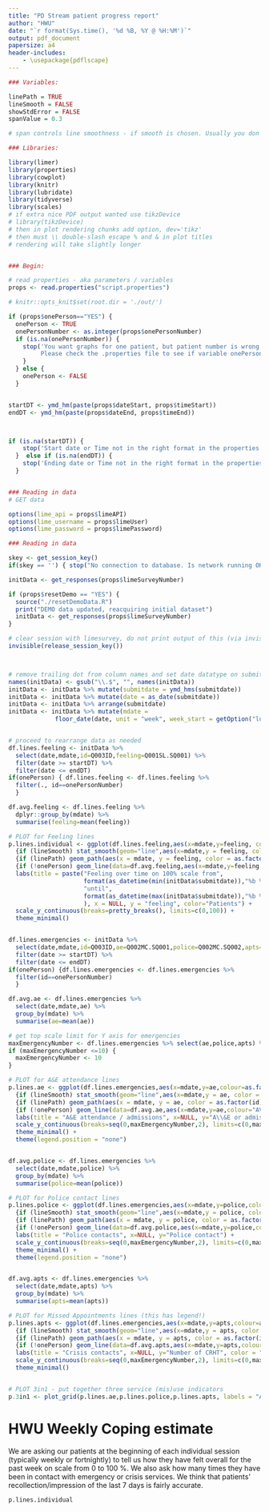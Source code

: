 ```yaml
--- 
title: "PD Stream patient progress report"
author: "HWU"
date: "`r format(Sys.time(), '%d %B, %Y @ %H:%M')`"
output: pdf_document
papersize: a4
header-includes:    
    - \usepackage{pdflscape}
---
```


```r
### Variables:

linePath = TRUE
lineSmooth = FALSE
showStdError = FALSE
spanValue = 0.3

# span controls line smoothness - if smooth is chosen. Usually you don't want it

### Libraries:

library(limer)
library(properties)
library(cowplot)
library(knitr)
library(lubridate)
library(tidyverse)
library(scales)
# if extra nice PDF output wanted use tikzDevice
# library(tikzDevice)
# then in plot rendering chunks add option, dev='tikz'
# then must \\ double-slash escape % and & in plot titles
# rendering will take slightly longer


### Begin:

# read properties - aka parameters / variables
props <- read.properties("script.properties")

# knitr::opts_knit$set(root.dir = './out/')

if (props$onePerson=="YES") {
  onePerson <- TRUE
  onePersonNumber <- as.integer(props$onePersonNumber)
  if (is.na(onePersonNumber)) {
    stop('You want graphs for one patient, but patient number is wrong or missing \n
         Please check the .properties file to see if variable onePersonNumber is set')
    }  
  } else {
    onePerson <- FALSE
  }


startDT <- ymd_hm(paste(props$dateStart, props$timeStart))
endDT <- ymd_hm(paste(props$dateEnd, props$timeEnd))



if (is.na(startDT)) {
    stop('Start date or Time not in the right format in the properties file')
  }  else if (is.na(endDT)) {
    stop('Ending date or Time not in the right format in the properties file')  
  }


### Reading in data
# GET data

options(lime_api = props$limeAPI)
options(lime_username = props$limeUser)
options(lime_password = props$limePassword)

### Reading in data

skey <- get_session_key()
if(skey == '') { stop("No connection to database. Is network running OK?")}

initData <- get_responses(props$limeSurveyNumber)

if (props$resetDemo == "YES") {
  source("./resetDemoData.R")
  print("DEMO data updated, reacquiring initial dataset")
  initData <- get_responses(props$limeSurveyNumber)
}

# clear session with limesurvey, do not print output of this (via invisible)
invisible(release_session_key())



# remove trailing dot from column names and set date datatype on submitdate
names(initData) <- gsub("\\.$", "", names(initData))
initData <- initData %>% mutate(submitdate = ymd_hms(submitdate))
initData <- initData %>% mutate(date = as_date(submitdate))
initData <- initData %>% arrange(submitdate)
initData <- initData %>% mutate(mdate = 
             floor_date(date, unit = "week", week_start = getOption("lubridate.week.start", 1)))


# proceed to rearrange data as needed
df.lines.feeling <- initData %>%
  select(date,mdate,id=Q003ID,feeling=Q001SL.SQ001) %>% 
  filter(date >= startDT) %>% 
  filter(date <= endDT)
if(onePerson) { df.lines.feeling <- df.lines.feeling %>% 
  filter(., id==onePersonNumber)
  }

df.avg.feeling <- df.lines.feeling %>%
  dplyr::group_by(mdate) %>%
  summarise(feeling=mean(feeling))

# PLOT for Feeling lines
p.lines.individual <- ggplot(df.lines.feeling,aes(x=mdate,y=feeling, colour=as.factor(id))) +
  {if (lineSmooth) stat_smooth(geom="line",aes(x=mdate,y = feeling, color = as.factor(id)), span = spanValue, se = showStdError, alpha = 0.5)} +
  {if (linePath) geom_path(aes(x = mdate, y = feeling, color = as.factor(id)))} +
  {if (!onePerson) geom_line(data=df.avg.feeling,aes(x=mdate,y=feeling,colour="AVG for Unit"),alpha = 0.8, size = 3)} +
  labs(title = paste("Feeling over time on 100% scale from",
                     format(as_datetime(min(initData$submitdate)),"%b %Y"),
                     "until",
                     format(as_datetime(max(initData$submitdate)),"%b %Y")
                     ), x = NULL, y = "feeling", color="Patients") +
  scale_y_continuous(breaks=pretty_breaks(), limits=c(0,100)) +
  theme_minimal()


df.lines.emergencies <- initData %>% 
  select(date,mdate,id=Q003ID,ae=Q002MC.SQ001,police=Q002MC.SQ002,apts=Q002MC.SQ003) %>% 
  filter(date >= startDT) %>% 
  filter(date <= endDT)
if(onePerson) {df.lines.emergencies <- df.lines.emergencies %>% 
  filter(id==onePersonNumber)
  }

df.avg.ae <- df.lines.emergencies %>%
  select(date,mdate,ae) %>%
  group_by(mdate) %>%
  summarise(ae=mean(ae))

# get top scale limit for Y axis for emergencies
maxEmergencyNumber <- df.lines.emergencies %>% select(ae,police,apts) %>% max(.,na.rm = TRUE)
if (maxEmergencyNumber <=10) {
  maxEmergencyNumber <- 10
}

# PLOT for A&E attendance lines
p.lines.ae <- ggplot(df.lines.emergencies,aes(x=mdate,y=ae,colour=as.factor(id))) +
  {if (lineSmooth) stat_smooth(geom="line",aes(x=mdate,y = ae, color = as.factor(id)), span = spanValue, se = showStdError, alpha = 0.5)} +
  {if (linePath) geom_path(aes(x = mdate, y = ae, color = as.factor(id)),alpha=0.6)} +
  {if (!onePerson) geom_line(data=df.avg.ae,aes(x=mdate,y=ae,colour="AVG for Unit"),alpha=0.8,size=3)} +
  labs(title = "A&E attendance / admissions", x=NULL, y="A\\&E or admissions") +
  scale_y_continuous(breaks=seq(0,maxEmergencyNumber,2), limits=c(0,maxEmergencyNumber)) +
  theme_minimal() +
  theme(legend.position = "none")


df.avg.police <- df.lines.emergencies %>%
  select(date,mdate,police) %>%
  group_by(mdate) %>%
  summarise(police=mean(police))

# PLOT for Police contact lines
p.lines.police <- ggplot(df.lines.emergencies,aes(x=mdate,y=police,colour=as.factor(id))) +
  {if (lineSmooth) stat_smooth(geom="line",aes(x=mdate,y = police, color = as.factor(id)), span = spanValue, se = showStdError, alpha = 0.6)} +
  {if (linePath) geom_path(aes(x = mdate, y = police, color = as.factor(id)),alpha=0.6)} +
  {if (!onePerson) geom_line(data=df.avg.police,aes(x=mdate,y=police,colour="AVG for Unit"),alpha=0.8,size=3)} +
  labs(title = "Police contacts", x=NULL, y="Police contact") +
  scale_y_continuous(breaks=seq(0,maxEmergencyNumber,2), limits=c(0,maxEmergencyNumber)) +
  theme_minimal() +
  theme(legend.position = "none")


df.avg.apts <- df.lines.emergencies %>%
  select(date,mdate,apts) %>%
  group_by(mdate) %>%
  summarise(apts=mean(apts))

# PLOT for Missed Appointments lines (this has legend!)
p.lines.apts <- ggplot(df.lines.emergencies,aes(x=mdate,y=apts,colour=as.factor(id))) +
  {if (lineSmooth) stat_smooth(geom="line",aes(x=mdate,y = apts, color = as.factor(id)), span = spanValue, se = showStdError, alpha = 0.6)} +
  {if (linePath) geom_path(aes(x = mdate, y = apts, color = as.factor(id)),alpha=0.6)} +
  {if (!onePerson) geom_line(data=df.avg.apts,aes(x=mdate,y=apts,colour="AVG for Unit"),alpha=0.8,size=3)} +
  labs(title = "Crisis contacts", x=NULL, y="Number of CRHT", color = "Patients") +
  scale_y_continuous(breaks=seq(0,maxEmergencyNumber,2), limits=c(0,maxEmergencyNumber)) +
  theme_minimal() 


# PLOT 3in1 - put together three service (mis)use indicators
p.3in1 <- plot_grid(p.lines.ae,p.lines.police,p.lines.apts, labels = "AUTO", nrow = 1, ncol = 3, align = "vh", axis = "tb", rel_widths = c(1,1,1.3))
```

# HWU Weekly Coping estimate 

We are asking our patients at the beginning of each individual session (typically weekly or fortnightly) to tell us how they have felt overall for the past week on scale from 0 to 100 %. We also ask how many times they have been in contact with emergency or crisis services. We think that patients' recollection/impression of the last 7 days is fairly accurate. 

\vspace{15mm}

```r
p.lines.individual

```



\newgeometry{left=0.5in,right=0.5in,top=0.5in,bottom=0.5in,nohead}
\begin{landscape}
```r

# page margins needed to be decreased to avoid blank page before the 3in1 plot

p.3in1

```
\end{landscape}
